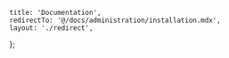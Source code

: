     title: 'Documentation',
    redirectTo: '@/docs/administration/installation.mdx',
    layout: './redirect',
};
